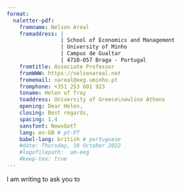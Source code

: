 ```yaml
---
format: 
  naletter-pdf:
    fromname: Nelson Areal
    fromaddress: |
                 | School of Economics and Management
                 | University of Minho
                 | Campus de Gualtar
                 | 4710-057 Braga - Portugal
    fromtitle: Associate Professor
    fromWWW: https://nelsonareal.net
    fromemail: nareal@eeg.uminho.pt
    fromphone: +351 253 601 923
    toname: Helen of Troy
    toaddress: University of Greece\newline Athens
    opening: Dear Helen,
    closing: Best regards,
    spacing: 1.4
    sansfont: NewsGotT
    lang: en-GB # pt-PT
    babel-lang: british # portuguese
    #date: Thursday, 18 October 2022
    #logofilepath:  um-eeg
    #keep-tex: true
---
```


I am writing to ask you to \dots
